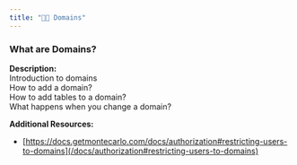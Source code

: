 ```yaml
---
title: "🧑‍🎓 Domains"
---
```


### What are Domains?

**Description:**  
Introduction to domains  
How to add a domain?  
How to add tables to a domain?  
What happens when you change a domain?

**Additional Resources:** 

* [https://docs.getmontecarlo.com/docs/authorization#restricting-users-to-domains](/docs/authorization#restricting-users-to-domains)